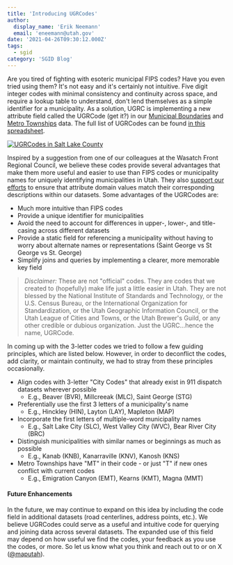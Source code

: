 ```yaml
---
title: 'Introducing UGRCodes'
author:
  display_name: 'Erik Neemann'
  email: 'eneemann@utah.gov'
date: '2021-04-26T09:30:12.000Z'
tags:
  - sgid
category: 'SGID Blog'
---
```


Are you tired of fighting with esoteric municipal FIPS codes? Have you even tried using them? It's not easy and it's certainly not intuitive. Five digit integer codes with minimal consistency and continuity across space, and require a lookup table to understand, don't lend themselves as a simple identifier for a municipality. As a solution, UGRC is implementing a new attribute field called the UGRCode (get it?) in our [Municipal Boundaries](https://opendata.gis.utah.gov/datasets/utah-municipal-boundaries) and [Metro Townships](https://opendata.gis.utah.gov/datasets/utah-metro-townships) data. The full list of UGRCodes can be found [in this spreadsheet](https://docs.google.com/spreadsheets/d/19cwbXoewTynDDv_fJ3hGekD4VbLef5VxrnSJfRx8My8/edit#gid=2028111876).

[![UGRCodes in Salt Lake County](../../images/pillar-blog/2021-04-26-introducing-ugrcodes/20210422_ugrcodes.png 'UGRCodes in Salt Lake County')](../../images/pillar-blog/2021-04-26-introducing-ugrcodes/20210422_ugrcodes.png)

Inspired by a suggestion from one of our colleagues at the Wasatch Front Regional Council, we believe these codes provide several advantages that make them more useful and easier to use than FIPS codes or municipality names for uniquely identifying municipalities in Utah. They also [support our efforts](https://docs.google.com/document/d/12bdtmtv-ZVF9g-lFshbobx8DbKX9LfbL44HawLjFTVw/edit) to ensure that attribute domain values match their corresponding descriptions within our datasets. Some advantages of the UGRCodes are:

- Much more intuitive than FIPS codes
- Provide a unique identifier for municipalities
- Avoid the need to account for differences in upper-, lower-, and title-casing across different datasets
- Provide a static field for referencing a municipality without having to worry about alternate names or representations (Saint George vs St George vs St. George)
- Simplify joins and queries by implementing a clearer, more memorable key field

> _Disclaimer:_ These are not "official" codes. They are codes that we created to (hopefully) make life just a little easier in Utah. They are not blessed by the National Institute of Standards and Technology, or the U.S. Census Bureau, or the International Organization for Standardization, or the Utah Geographic Information Council, or the Utah League of Cities and Towns, or the Utah Brewer's Guild, or any other credible or dubious organization. Just the UGRC...hence the name, UGRCode.

In coming up with the 3-letter codes we tried to follow a few guiding principles, which are listed below. However, in order to deconflict the codes, add clarity, or maintain continuity, we had to stray from these principles occasionally.

- Align codes with 3-letter "City Codes" that already exist in 911 dispatch datasets wherever possible
  - E.g., Beaver (BVR), Millcreeak (MLC), Saint George (STG)
- Preferentially use the first 3 letters of a municipality's name
  - E.g., Hinckley (HIN), Layton (LAY), Mapleton (MAP)
- Incorporate the first letters of multiple-word municipality names
  - E.g., Salt Lake City (SLC), West Valley City (WVC), Bear River City (BRC)
- Distinguish municipalities with similar names or beginnings as much as possible
  - E.g., Kanab (KNB), Kanarraville (KNV), Kanosh (KNS)
- Metro Townships have "MT" in their code - or just "T" if new ones conflict with current codes
  - E.g., Emigration Canyon (EMT), Kearns (KMT), Magna (MMT)

#### Future Enhancements

In the future, we may continue to expand on this idea by including the code field in additional datasets (road centerlines, address points, etc.). We believe UGRCodes could serve as a useful and intuitive code for querying and joining data across several datasets. The expanded use of this field may depend on how useful we find the codes, your feedback as you use the codes, or more. So let us know what you think and reach out to <Contacts inline subject={frontmatter.title} contactKey='ugrc' /> or on X ([@maputah](https://twitter.com/maputah)).
